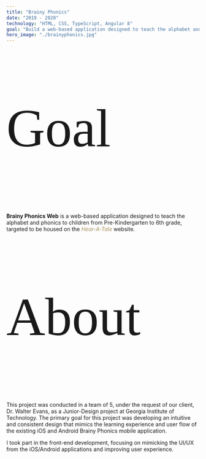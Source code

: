 ```yaml
---
title: "Brainy Phonics"
date: "2019 - 2020"
technology: "HTML, CSS, TypeScript, Angular 8"
goal: "Build a web-based application designed to teach the alphabet and phonics to elementary children"
hero_image: "./brainyphonics.jpg"
---
```

<p style="font-family:Yeseva One, cursive; font-size:3.5vh">Goal</p>
<b>Brainy Phonics Web</b> is a web-based application designed to teach the alphabet and phonics to children from Pre-Kindergarten to 6th grade, targeted to be housed on the <a href="https://www.hearatale.com/" style="text-decoration:none; color:#A7905E"><i>Hear-A-Tale</i></a> website.

<p style="font-family:Yeseva One, cursive; font-size:3.5vh">About</p>
This project was conducted in a team of 5, under the request of our client, Dr. Walter Evans, as a Junior-Design project at Georgia Institute of Technology.
The primary goal for this project was developing an intuitive and consistent design that mimics the learning experience and user flow of the existing iOS and Android Brainy Phonics mobile application.

I took part in the front-end development, focusing on mimicking the UI/UX from the iOS/Android applications and improving user experience.
